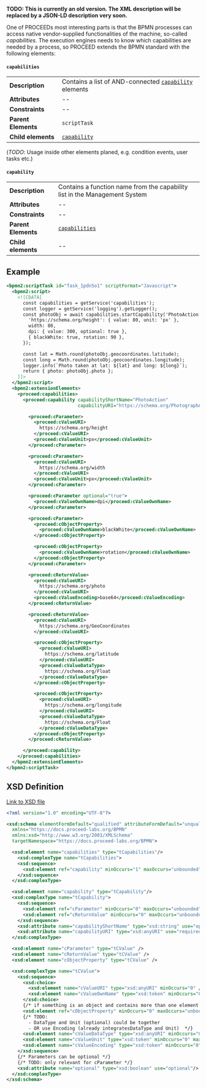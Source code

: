 **TODO: This is currently an old version. The XML description will be replaced by a JSON-LD description very soon.**

One of PROCEEDs most interesting parts is that the BPMN processes can access native vendor-supplied functionalities of the machine, so-called _capabilities_. The execution engines needs to know which capabilities are needed by a process, so PROCEED extends the BPMN standard with the following elements:

#### `capabilities`

|                     |                                                                       |
| ------------------- | --------------------------------------------------------------------- |
| **Description**     | Contains a list of AND-connected [`capability`](#capability) elements |
| **Attributes**      | --                                                                    |
| **Constraints**     | --                                                                    |
| **Parent Elements** | `scriptTask`                                                          |
| **Child elements**  | [`capability`](#capability)                                           |

(_TODO_: Usage inside other elements planed, e.g. condition events, user tasks etc.)

#### `capability`

|                     |                                                                            |
| ------------------- | -------------------------------------------------------------------------- |
| **Description**     | Contains a function name from the capability list in the Management System |
| **Attributes**      | --                                                                         |
| **Constraints**     | --                                                                         |
| **Parent Elements** | [`capabilities`](#capabilities)                                            |
| **Child elements**  | --                                                                         |

## Example

```xml
<bpmn2:scriptTask id="Task_1pdn5o1" scriptFormat="Javascript">
  <bpmn2:script>
    <![CDATA[
      const capabilities = getService('capabilities');
      const logger = getService('logging').getLogger();
      const photoObj = await capabilities.startCapability('PhotoAction', {
        'https://schema.org/height': { value: 80, unit: 'px' },
        width: 80,
        dpi: { value: 300, optional: true },
        { blackWhite: true, rotation: 90 },
      });

      const lat = Math.round(photoObj.geocoordinates.latitude);
      const long = Math.round(photoObj.geocoordinates.longitude);
      logger.info(`Photo taken at lat: ${lat} and long: ${long}`);
      return { photo: photoObj.photo };
    ]]>
  </bpmn2:script>
  <bpmn2:extensionElements>
    <proceed:capabilities>
      <proceed:capability capabilityShortName="PhotoAction"
                          capabilityURI="https://schema.org/PhotographAction">

        <proceed:cParameter>
          <proceed:cValueURI>
            https://schema.org/height
          </proceed:cValueURI>
          <proceed:cValueUnit>px</proceed:cValueUnit>
        </proceed:cParameter>

        <proceed:cParameter>
          <proceed:cValueURI>
            https://schema.org/width
          </proceed:cValueURI>
          <proceed:cValueUnit>px</proceed:cValueUnit>
        </proceed:cParameter>

        <proceed:cParameter optional="true">
          <proceed:cValueOwnName>dpi</proceed:cValueOwnName>
        </proceed:cParameter>

        <proceed:cParameter>
          <proceed:cObjectProperty>
            <proceed:cValueOwnName>blackWhite</proceed:cValueOwnName>
          </proceed:cObjectProperty>

          <proceed:cObjectProperty>
            <proceed:cValueOwnName>rotation</proceed:cValueOwnName>
          </proceed:cObjectProperty>
        </proceed:cParameter>

        <proceed:cReturnValue>
          <proceed:cValueURI>
            https://schema.org/photo
          </proceed:cValueURI>
          <proceed:cValueEncoding>base64</proceed:cValueEncoding>
        </proceed:cReturnValue>

        <proceed:cReturnValue>
          <proceed:cValueURI>
            https://schema.org/GeoCoordinates
          </proceed:cValueURI>

          <proceed:cObjectProperty>
            <proceed:cValueURI>
              https://schema.org/latitude
            </proceed:cValueURI>
            <proceed:cValueDataType>
              https://schema.org/Float
            </proceed:cValueDataType>
          </proceed:cObjectProperty>

          <proceed:cObjectProperty>
            <proceed:cValueURI>
              https://schema.org/longitude
            </proceed:cValueURI>
            <proceed:cValueDataType>
              https://schema.org/Float
            </proceed:cValueDataType>
          </proceed:cObjectProperty>
        </proceed:cReturnValue>

      </proceed:capability>
    </proceed:capabilities>
  </bpmn2:extensionElements>
</bpmn2:scriptTask>
```

## XSD Definition

[Link to XSD file](/xsd/XSD-PROCEED.xsd)

```xml
<?xml version="1.0" encoding="UTF-8"?>

<xsd:schema elementFormDefault="qualified" attributeFormDefault="unqualified"
  xmlns="https://docs.proceed-labs.org/BPMN"
  xmlns:xsd="http://www.w3.org/2001/XMLSchema"
  targetNamespace="https://docs.proceed-labs.org/BPMN">

  <xsd:element name="capabilities" type="tCapabilities"/>
	<xsd:complexType name="tCapabilities">
    <xsd:sequence>
      <xsd:element ref="capability" minOccurs="1" maxOccurs="unbounded" />
    </xsd:sequence>
  </xsd:complexType>

  <xsd:element name="capability" type="tCapability"/>
  <xsd:complexType name="tCapability">
    <xsd:sequence>
      <xsd:element ref="cParameter" minOccurs="0" maxOccurs="unbounded" />
      <xsd:element ref="cReturnValue" minOccurs="0" maxOccurs="unbounded" />
    </xsd:sequence>
    <xsd:attribute name="capabilityShortName" type="xsd:string" use="optional"/>
    <xsd:attribute name="capabilityURI" type="xsd:anyURI" use="required"/>
  </xsd:complexType>

  <xsd:element name="cParameter" type="tCValue" />
  <xsd:element name="cReturnValue" type="tCValue" />
  <xsd:element name="cObjectProperty" type="tCValue" />

  <xsd:complexType name="tCValue">
    <xsd:sequence>
      <xsd:choice>
        <xsd:element name="cValueURI" type="xsd:anyURI" minOccurs="0" />
        <xsd:element name="cValueOwnName" type="xsd:token" minOccurs="0"  />
      </xsd:choice>
      {/* if something is an object and contains more than one element - self reference */}
      <xsd:element ref="cObjectProperty" minOccurs="0" maxOccurs="unbounded"/>
      {/* TODO:
        - DataType and Unit (optional) could be together
        - OR use Encoding (already integratesDataType and Unit)  */}
      <xsd:element name="cValueDataType" type="xsd:anyURI" minOccurs="0" maxOccurs="1" />
      <xsd:element name="cValueUnit" type="xsd:token" minOccurs="0" maxOccurs="1" />
      <xsd:element name="cValueEncoding" type="xsd:token" minOccurs="0" maxOccurs="1" />
    </xsd:sequence>
    {/* Parameters can be optional */}
    {/* TODO: only relevant for cParameter */}
    <xsd:attribute name="optional" type="xsd:boolean" use="optional"/>
  </xsd:complexType>
</xsd:schema>
```
